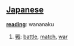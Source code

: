 == [[Japanese]] ==                             

'''[[reading]]''': wananaku

# [[戦]]: [[battle]], [[match]], [[war]]